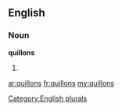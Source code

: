 ==English==

===Noun===
'''quillons'''

# {{plural of|[[quillon]]}}

[[Category:English plurals]]

[[ar:quillons]]
[[fr:quillons]]
[[my:quillons]]